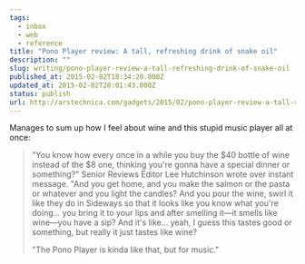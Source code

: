 ```yaml
---
tags:
  - inbox
  - web
  - reference
title: "Pono Player review: A tall, refreshing drink of snake oil"
description: ""
slug: writing/pono-player-review-a-tall-refreshing-drink-of-snake-oil
published_at: 2015-02-02T18:34:20.000Z
updated_at: 2015-02-02T20:01:43.000Z
status: publish
url: http://arstechnica.com/gadgets/2015/02/pono-player-review-a-tall-refreshing-drink-of-snake-oil/
---
```

Manages to sum up how I feel about wine and this stupid music player all at once:

> "You know how every once in a while you buy the $40 bottle of wine instead of the $8 one, thinking you're gonna have a special dinner or something?" Senior Reviews Editor Lee Hutchinson wrote over instant message. "And you get home, and you make the salmon or the pasta or whatever and you light the candles? And you pour the wine, swirl it like they do in Sideways so that it looks like you know what you're doing... you bring it to your lips and after smelling it—it smells like wine—you have a sip? And it's like… yeah, I guess this tastes good or something, but really it just tastes like wine?
>
> "The Pono Player is kinda like that, but for music."
